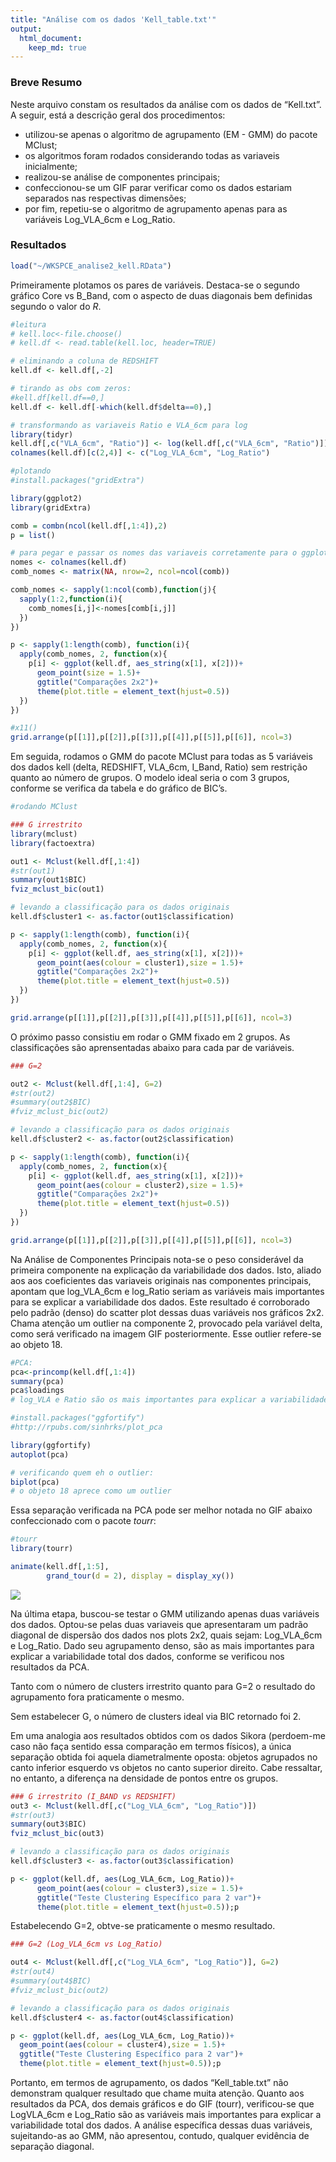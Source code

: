 ```yaml
---
title: "Análise com os dados 'Kell_table.txt'"
output: 
  html_document:
    keep_md: true
---
```


<!-- <style> -->
<!-- body { -->
<!-- text-align: justify} -->
<!-- </style> -->


### Breve Resumo
Neste arquivo constam os resultados da análise com os dados de "Kell.txt". A seguir, está a descrição geral dos procedimentos:

* utilizou-se apenas o algoritmo de agrupamento (EM - GMM) do pacote MClust;
* os algoritmos foram rodados considerando todas as variaveis inicialmente;
* realizou-se análise de componentes principais;
* confeccionou-se um GIF parar verificar como os dados estariam separados nas respectivas dimensões;
* por fim, repetiu-se o algoritmo de agrupamento apenas para as variáveis Log_VLA_6cm e Log_Ratio.



### Resultados
```r
load("~/WKSPCE_analise2_kell.RData")
```

Primeiramente plotamos os pares de variáveis. Destaca-se o segundo gráfico Core vs B_Band, com o aspecto de duas diagonais bem definidas segundo o valor do $R$.

```r
#leitura
# kell.loc<-file.choose()
# kell.df <- read.table(kell.loc, header=TRUE)

# eliminando a coluna de REDSHIFT
kell.df <- kell.df[,-2]

# tirando as obs com zeros:
#kell.df[kell.df==0,]
kell.df <- kell.df[-which(kell.df$delta==0),]

# transformando as variaveis Ratio e VLA_6cm para log
library(tidyr)
kell.df[,c("VLA_6cm", "Ratio")] <- log(kell.df[,c("VLA_6cm", "Ratio")])
colnames(kell.df)[c(2,4)] <- c("Log_VLA_6cm", "Log_Ratio")

#plotando
#install.packages("gridExtra")

library(ggplot2)
library(gridExtra)

comb = combn(ncol(kell.df[,1:4]),2)
p = list()

# para pegar e passar os nomes das variaveis corretamente para o ggplot
nomes <- colnames(kell.df)
comb_nomes <- matrix(NA, nrow=2, ncol=ncol(comb))

comb_nomes <- sapply(1:ncol(comb),function(j){
  sapply(1:2,function(i){
    comb_nomes[i,j]<-nomes[comb[i,j]]
  })
})

p <- sapply(1:length(comb), function(i){
  apply(comb_nomes, 2, function(x){
    p[i] <- ggplot(kell.df, aes_string(x[1], x[2]))+
      geom_point(size = 1.5)+
      ggtitle("Comparações 2x2")+
      theme(plot.title = element_text(hjust=0.5))
  })  
})

#x11()
grid.arrange(p[[1]],p[[2]],p[[3]],p[[4]],p[[5]],p[[6]], ncol=3)

```


Em seguida, rodamos o GMM do pacote MClust para todas as 5 variáveis dos dados kell (delta, REDSHIFT, VLA_6cm, I_Band, Ratio) sem restrição quanto ao número de grupos. O modelo ideal seria o com $3$ grupos, conforme se verifica da tabela e do gráfico de BIC's.


```r
#rodando MClust

### G irrestrito
library(mclust)
library(factoextra)

out1 <- Mclust(kell.df[,1:4])
#str(out1)
summary(out1$BIC)
fviz_mclust_bic(out1)
```

```r
# levando a classificação para os dados originais
kell.df$cluster1 <- as.factor(out1$classification)

p <- sapply(1:length(comb), function(i){
  apply(comb_nomes, 2, function(x){
    p[i] <- ggplot(kell.df, aes_string(x[1], x[2]))+
      geom_point(aes(colour = cluster1),size = 1.5)+
      ggtitle("Comparações 2x2")+
      theme(plot.title = element_text(hjust=0.5))
  })  
})

grid.arrange(p[[1]],p[[2]],p[[3]],p[[4]],p[[5]],p[[6]], ncol=3)

```

O próximo passo consistiu em rodar o GMM fixado em 2 grupos. As classificações são aprensentadas abaixo para cada par de variáveis.


```r
### G=2

out2 <- Mclust(kell.df[,1:4], G=2)
#str(out2)
#summary(out2$BIC)
#fviz_mclust_bic(out2)

# levando a classificação para os dados originais
kell.df$cluster2 <- as.factor(out2$classification)

p <- sapply(1:length(comb), function(i){
  apply(comb_nomes, 2, function(x){
    p[i] <- ggplot(kell.df, aes_string(x[1], x[2]))+
      geom_point(aes(colour = cluster2),size = 1.5)+
      ggtitle("Comparações 2x2")+
      theme(plot.title = element_text(hjust=0.5))
  })  
})

grid.arrange(p[[1]],p[[2]],p[[3]],p[[4]],p[[5]],p[[6]], ncol=3)

```

Na Análise de Componentes Principais nota-se o peso considerável da primeira componente na explicação da variabilidade dos dados. Isto, aliado aos aos coeficientes das variaveis originais nas componentes principais, apontam que log_VLA_6cm e log_Ratio seriam as variáveis mais importantes para se explicar a variabilidade dos dados. Este resultado é corroborado pelo padrão (denso) do scatter plot dessas duas variáveis nos gráficos 2x2. Chama atenção um outlier na componente 2, provocado pela variável delta, como será verificado na imagem GIF posteriormente. Esse outlier refere-se ao objeto 18.


```r
#PCA:
pca<-princomp(kell.df[,1:4])
summary(pca)
pca$loadings
# log_VLA e Ratio são os mais importantes para explicar a variabilidade dos dados

#install.packages("ggfortify")
#http://rpubs.com/sinhrks/plot_pca

library(ggfortify)
autoplot(pca)

# verificando quem eh o outlier:
biplot(pca)
# o objeto 18 aprece como um outlier
```


Essa separação verificada na PCA pode ser melhor notada no GIF abaixo confeccionado com o pacote $tourr$:

```r
#tourr
library(tourr)

animate(kell.df[,1:5],
        grand_tour(d = 2), display = display_xy())

```



![](kell.gif)



Na última etapa, buscou-se testar o GMM utilizando apenas duas variáveis dos dados. Optou-se pelas duas variaveis que apresentaram um padrão diagonal de dispersão dos dados nos plots 2x2, quais sejam: Log_VLA_6cm e Log_Ratio. Dado seu agrupamento denso, são as mais importantes para explicar a variabilidade total dos dados, conforme se verificou nos resultados da PCA.  

Tanto com o número de clusters irrestrito quanto para G=2 o resultado do agrupamento fora praticamente o mesmo.

Sem estabelecer G, o número de clusters ideal via BIC retornado foi 2.

Em uma analogia aos resultados obtidos com os dados Sikora (perdoem-me caso não faça sentido essa comparação em termos físicos), a única separação obtida foi aquela diametralmente oposta: objetos agrupados no canto inferior esquerdo vs objetos no canto superior direito. Cabe ressaltar, no entanto, a diferença na densidade de pontos entre os grupos.

```r
### G irrestrito (I_BAND vs REDSHIFT)
out3 <- Mclust(kell.df[,c("Log_VLA_6cm", "Log_Ratio")])
#str(out3)
summary(out3$BIC)
fviz_mclust_bic(out3)

# levando a classificação para os dados originais
kell.df$cluster3 <- as.factor(out3$classification)

p <- ggplot(kell.df, aes(Log_VLA_6cm, Log_Ratio))+
      geom_point(aes(colour = cluster3),size = 1.5)+
      ggtitle("Teste Clustering Específico para 2 var")+
      theme(plot.title = element_text(hjust=0.5));p
```


Estabelecendo G=2, obtve-se praticamente o mesmo resultado.
```r
### G=2 (Log_VLA_6cm vs Log_Ratio)

out4 <- Mclust(kell.df[,c("Log_VLA_6cm", "Log_Ratio")], G=2)
#str(out4)
#summary(out4$BIC)
#fviz_mclust_bic(out2)

# levando a classificação para os dados originais
kell.df$cluster4 <- as.factor(out4$classification)

p <- ggplot(kell.df, aes(Log_VLA_6cm, Log_Ratio))+
  geom_point(aes(colour = cluster4),size = 1.5)+
  ggtitle("Teste Clustering Específico para 2 var")+
  theme(plot.title = element_text(hjust=0.5));p
```

Portanto, em termos de agrupamento, os dados "Kell_table.txt" não demonstram qualquer resultado que chame muita atenção. Quanto aos resultados da PCA, dos demais gráficos e do GIF (tourr), verificou-se que  LogVLA_6cm e Log_Ratio são as variáveis mais importantes para explicar a variabilidade total dos dados. A análise específica dessas duas variáveis, sujeitando-as ao GMM, não apresentou, contudo, qualquer evidência de separação diagonal. 
